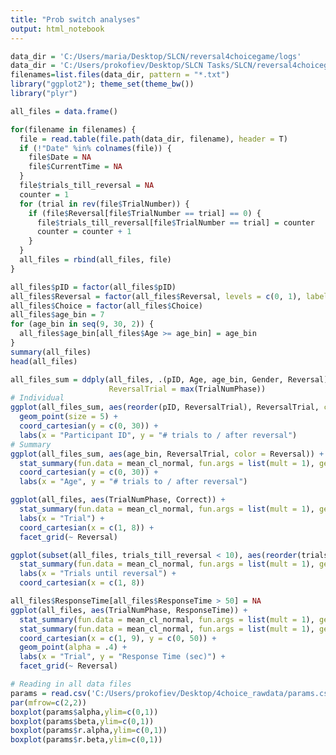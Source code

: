 ```yaml
---
title: "Prob switch analyses"
output: html_notebook
---
```


```r
data_dir = 'C:/Users/maria/Desktop/SLCN/reversal4choicegame/logs'
data_dir = 'C:/Users/prokofiev/Desktop/SLCN Tasks/SLCN/reversal4choicegame/logs'
filenames=list.files(data_dir, pattern = "*.txt")
library("ggplot2"); theme_set(theme_bw())
library("plyr")
```
```r
all_files = data.frame()

for(filename in filenames) {
  file = read.table(file.path(data_dir, filename), header = T)
  if (!"Date" %in% colnames(file)) {
    file$Date = NA
    file$CurrentTime = NA
  }
  file$trials_till_reversal = NA
  counter = 1
  for (trial in rev(file$TrialNumber)) {
    if (file$Reversal[file$TrialNumber == trial] == 0) {
      file$trials_till_reversal[file$TrialNumber == trial] = counter
      counter = counter + 1
    }
  }
  all_files = rbind(all_files, file)
}

all_files$pID = factor(all_files$pID)
all_files$Reversal = factor(all_files$Reversal, levels = c(0, 1), labels = c("fromStart", "afterReversal"))
all_files$Choice = factor(all_files$Choice)
all_files$age_bin = 7
for (age_bin in seq(9, 30, 2)) {
  all_files$age_bin[all_files$Age >= age_bin] = age_bin
}
summary(all_files)
head(all_files)
```
```r
all_files_sum = ddply(all_files, .(pID, Age, age_bin, Gender, Reversal), summarize,
                      ReversalTrial = max(TrialNumPhase))
# Individual
ggplot(all_files_sum, aes(reorder(pID, ReversalTrial), ReversalTrial, color = Reversal)) +
  geom_point(size = 5) +
  coord_cartesian(y = c(0, 30)) +
  labs(x = "Participant ID", y = "# trials to / after reversal")
# Summary
ggplot(all_files_sum, aes(age_bin, ReversalTrial, color = Reversal)) +
  stat_summary(fun.data = mean_cl_normal, fun.args = list(mult = 1), geom = "pointrange") +
  coord_cartesian(y = c(0, 30)) +
  labs(x = "Age", y = "# trials to / after reversal")
```
```r
ggplot(all_files, aes(TrialNumPhase, Correct)) +
  stat_summary(fun.data = mean_cl_normal, fun.args = list(mult = 1), geom = "pointrange") +
  labs(x = "Trial") +
  coord_cartesian(x = c(1, 8)) +
  facet_grid(~ Reversal)

ggplot(subset(all_files, trials_till_reversal < 10), aes(reorder(trials_till_reversal, -trials_till_reversal), Correct)) +
  stat_summary(fun.data = mean_cl_normal, fun.args = list(mult = 1), geom = "pointrange") +
  labs(x = "Trials until reversal") +
  coord_cartesian(x = c(1, 8))
```
```r
all_files$ResponseTime[all_files$ResponseTime > 50] = NA
ggplot(all_files, aes(TrialNumPhase, ResponseTime)) +
  stat_summary(fun.data = mean_cl_normal, fun.args = list(mult = 1), geom = "bar") +
  stat_summary(fun.data = mean_cl_normal, fun.args = list(mult = 1), geom = "pointrange") +
  coord_cartesian(x = c(1, 9), y = c(0, 50)) +
  geom_point(alpha = .4) +
  labs(x = "Trial", y = "Response Time (sec)") +
  facet_grid(~ Reversal)
```

```r
# Reading in all data files
params = read.csv('C:/Users/prokofiev/Desktop/4choice_rawdata/params.csv')
par(mfrow=c(2,2))
boxplot(params$alpha,ylim=c(0,1))
boxplot(params$beta,ylim=c(0,1))
boxplot(params$r.alpha,ylim=c(0,1))
boxplot(params$r.beta,ylim=c(0,1))

```
